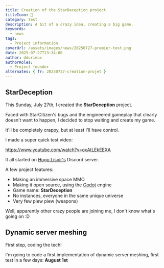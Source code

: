 ```yaml
---
title: Creation of the StarDeception project
titleIcon: 🗽
category: test
description: A bit of a crazy idea, creating a big game.
keywords:
  - news
tags:
  - Project information
coverUrl: /assets/images/news/20250727-premier-test.png
date: 2025-07-27T23:34:00
author: ddurieux
authorRoles:
  - Project founder
alternates: { fr: 20250727-creation-projet }
---
```


## StarDeception

This Sunday, July 27th, I created the **StarDeception** project.

Faced with StarCitizen's bugs and the engineered gameplay that clearly doesn't want to happen, I decided to stop waiting and create my game.

It'll be completely crappy, but at least I'll have control.

I made a super quick test video:

https://www.youtube.com/watch?v=oxAtLEkEEXA

It all started on [Hugo Lisoir's](https://www.youtube.com/@hugolisoiryoutube) Discord server.

A few project features:

- Making an immersive space MMO
- Making it open source, using the [Godot](https://godotengine.org/) engine
- Game name: **StarDeception**
- No instances, everyone in the same unique universe
- Very few piew piew (weapons)

Well, apparently other crazy people are joining me, I don't know what's going on :D

## Dynamic server meshing

First step, coding the tech!

I'm going to code a first implementation of dynamic server meshing, first test in a few days: **August 1st**
